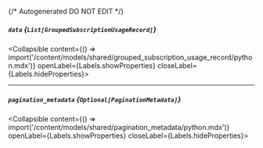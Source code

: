{/* Autogenerated DO NOT EDIT  */}

##### `data` *{`List[GroupedSubscriptionUsageRecord]`}*
<Collapsible content={() => import('/content/models/shared/grouped_subscription_usage_record/python.mdx')} openLabel={Labels.showProperties} closeLabel={Labels.hideProperties}>
</Collapsible>

---
##### `pagination_metadata` *{`Optional[PaginationMetadata]`}*
<Collapsible content={() => import('/content/models/shared/pagination_metadata/python.mdx')} openLabel={Labels.showProperties} closeLabel={Labels.hideProperties}>
</Collapsible>


